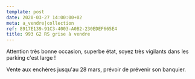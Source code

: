 ```yaml
---
template: post
date: 2020-03-27 14:00:00+02
meta: a_vendre|collection
ref: 8917E139-91C3-4003-A0B2-230EDEF665E4
title: 993 G2 RS grise à vendre
---
```

Attention très bonne occasion, superbe état, soyez très vigilants dans les parking c'est large !

Vente aux enchères jusqu'au 28 mars, prévoir de prévenir son banquier.
<visuel>
  <Tweet tweetLink="rmsothebys/status/1240743131353505792" />
</visuel>

